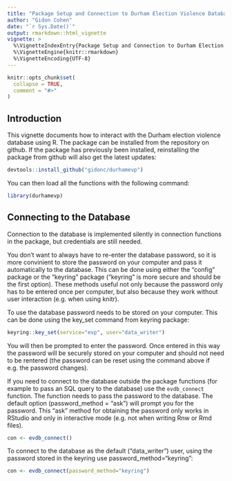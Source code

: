 ```yaml
---
title: "Package Setup and Connection to Durham Election Violence Database"
author: "Gidon Cohen"
date: "`r Sys.Date()`"
output: rmarkdown::html_vignette
vignette: >
  %\VignetteIndexEntry{Package Setup and Connection to Durham Election Violence Database}
  %\VignetteEngine{knitr::rmarkdown}
  %\VignetteEncoding{UTF-8}
---
```


```r
knitr::opts_chunk$set(
  collapse = TRUE,
  comment = "#>"
)
```

## Introduction

This vignette documents how to interact with the Durham election violence database using R. The package can be installed from the repository on github. If the package has previously been installed, reinstalling the package from github will also get the latest updates: 
```r
devtools::install_github("gidonc/durhamevp")

```



You can then load all the functions with the following command:

```r
library(durhamevp)

```


## Connecting to the Database

Connection to the database is implemented silently in connection functions in the package, but credentials are still needed. 

You don't want to always have to re-enter the database password, so it is more convinient to store the password on your computer and pass it automatically to the database. This can be done using either the "config" package or the "keyring" package ("keyring" is more secure and should be the first option). These methods useful not only because the password only has to be entered once per computer, but also because they work without user interaction (e.g. when using knitr).

To use the database password needs to be stored on your computer. This can be done using the key_set command from keyring package: 

```r
keyring::key_set(service="evp", user="data_writer")
```

You will then be prompted to enter the password. Once entered in this way the password will be securely stored on your computer and should not need to be rentered (the password can be reset using the command above if e.g. the password changes).


If you need to connect to the database outside the package functions (for example to pass an SQL query to the database) use the `evdb_connect` function. The function needs to pass the password to the database. The default option (password_method = "ask") will prompt you for the password. This "ask" method for obtaining the password only works in RStudio  and only in interactive mode (e.g. not when writing Rnw or Rmd files).

```r
con <- evdb_connect()
```

To connect to the database as the default ("data_writer") user, using the password stored in the keyring use password_method="keyring":

```r
con <- evdb_connect(password_method="keyring")

```

